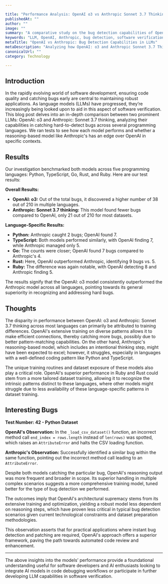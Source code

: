 ```yaml
---

title: "Performance Analysis: OpenAI o3 vs Anthropic Sonnet 3.7 Thinking in Bug Detection"
publishedAt: ""
author: ""
image: ""
summary: "A comparative study on the bug detection capabilities of OpenAI: o3 and Anthropic: Sonnet 3.7 thinking LLMs across different programming languages."
keywords: "LLM, OpenAI, Anthropic, bug detection, software verification"
metaTitle: "OpenAI vs Anthropic: Bug Detection Capabilities in LLMs"
metaDescription: "Analyzing how OpenAI: o3 and Anthropic Sonnet 3.7 Thinking perform in detecting hard bugs."
canonicalUrl: ""
category: Technology

---
```


## Introduction

In the rapidly evolving world of software development, ensuring code quality and catching bugs early are central to maintaining robust applications. As language models (LLMs) have progressed, they’re increasingly being looked upon to aid in this aspect of software verification. This blog post delves into an in-depth comparison between two prominent LLMs: OpenAI: o3 and Anthropic: Sonnet 3.7 thinking, analyzing their capabilities in catching hard-to-detect bugs across several programming languages. We ran tests to see how each model performs and whether a reasoning-based model like Anthropic's has an edge over OpenAI in specific contexts.

## Results

Our investigation benchmarked both models across five programming languages: Python, TypeScript, Go, Rust, and Ruby. Here are our test results:

**Overall Results:**

- **OpenAI: o3:** Out of the total bugs, it discovered a higher number of 38 out of 210 in multiple languages.
- **Anthropic: Sonnet 3.7 thinking:** This model found fewer bugs compared to OpenAI, only 21 out of 210 for most datasets.

**Language-Specific Results:**

- **Python:** Anthropic caught 2 bugs; OpenAI found 7.
- **TypeScript:** Both models performed similarly, with OpenAI finding 7, while Anthropic managed only 5.
- **Go:** The counts were closer; OpenAI found 7 bugs compared to Anthropic's 4.
- **Rust:** Here, OpenAI outperformed Anthropic, identifying 9 bugs vs. 5.
- **Ruby:** The difference was again notable, with OpenAI detecting 8 and Anthropic finding 5.

The results signify that the OpenAI: o3 model consistently outperformed the Anthropic model across all languages, pointing towards its general superiority in recognizing and addressing hard bugs.

## Thoughts

The disparity in performance between OpenAI: o3 and Anthropic: Sonnet 3.7 thinking across most languages can primarily be attributed to training differences. OpenAI's extensive training on diverse patterns allows it to make efficient connections, thereby catching more bugs, possibly due to better pattern-matching capabilities. On the other hand, Anthropic's reasoning-based model, which includes an intentional thinking step, might have been expected to excel; however, it struggles, especially in languages with a well-defined coding pattern like Python and TypeScript.

The unique training routines and dataset exposure of these models also play a critical role. OpenAI's superior performance in Ruby and Rust could stem from a more tailored dataset training, allowing it to recognize the intrinsic patterns distinct to these languages, where other models might struggle due to less availability of these language-specific patterns in dataset training.

## Interesting Bugs

**Test Number: 42 - Python Dataset**

**OpenAI's Observation:** In the `_load_csv_dataset()` function, an incorrect method call `end_index = rows.length` instead of `len(rows)` was spotted, which raises an `AttributeError` and halts the CSV loading function.

**Anthropic's Observation:** Successfully identified a similar bug within the same function, pointing out the incorrect method call leading to an `AttributeError`.

Despite both models catching the particular bug, OpenAI's reasoning output was more frequent and broader in scope. Its superior handling in multiple complex scenarios suggests a more comprehensive training model, tuned better for the type of bug detection we performed.

The outcomes imply that OpenAI's architectural supremacy stems from its extensive training and optimization, yielding a robust model less dependent on reasoning steps, which have proven less critical in typical bug detection scenarios given current technological constraints and dataset preparation methodologies.

This observation asserts that for practical applications where instant bug detection and patching are required, OpenAI's approach offers a superior framework, paving the path towards automated code review and enhancement.

---

The above insights into the models’ performance provide a foundational understanding useful for software developers and AI enthusiasts looking to integrate AI models in code debugging workflows or participate in further developing LLM capabilities in software verification.